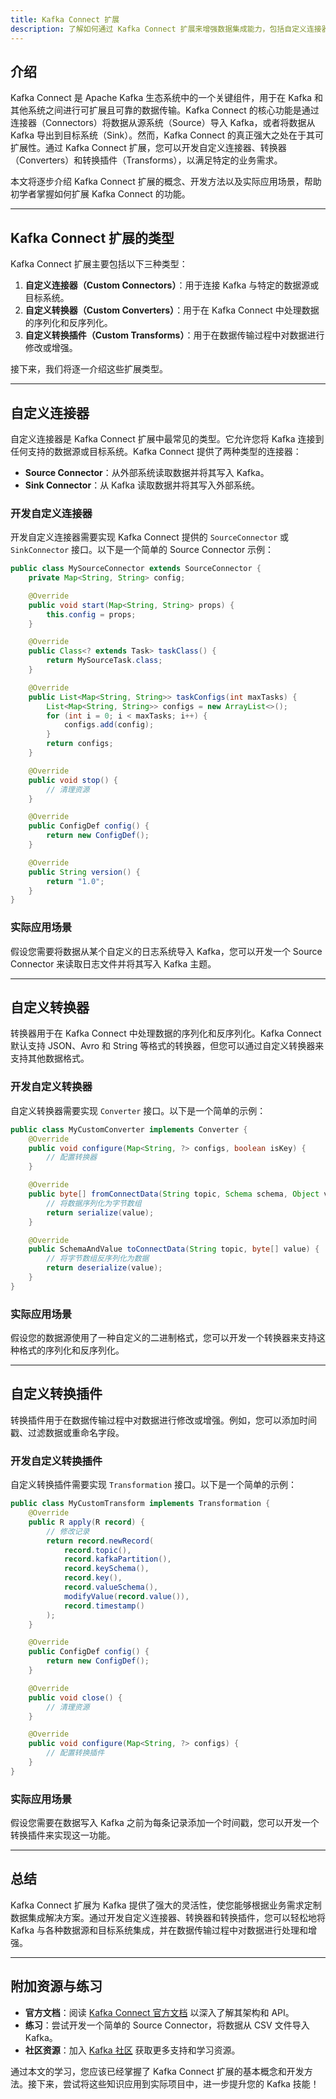 ```yaml
---
title: Kafka Connect 扩展
description: 了解如何通过 Kafka Connect 扩展来增强数据集成能力，包括自定义连接器、转换器和转换插件的开发与使用。
---
```


## 介绍

Kafka Connect 是 Apache Kafka 生态系统中的一个关键组件，用于在 Kafka 和其他系统之间进行可扩展且可靠的数据传输。Kafka Connect 的核心功能是通过连接器（Connectors）将数据从源系统（Source）导入 Kafka，或者将数据从 Kafka 导出到目标系统（Sink）。然而，Kafka Connect 的真正强大之处在于其可扩展性。通过 Kafka Connect 扩展，您可以开发自定义连接器、转换器（Converters）和转换插件（Transforms），以满足特定的业务需求。

本文将逐步介绍 Kafka Connect 扩展的概念、开发方法以及实际应用场景，帮助初学者掌握如何扩展 Kafka Connect 的功能。

---

## Kafka Connect 扩展的类型

Kafka Connect 扩展主要包括以下三种类型：

1. **自定义连接器（Custom Connectors）**：用于连接 Kafka 与特定的数据源或目标系统。
2. **自定义转换器（Custom Converters）**：用于在 Kafka Connect 中处理数据的序列化和反序列化。
3. **自定义转换插件（Custom Transforms）**：用于在数据传输过程中对数据进行修改或增强。

接下来，我们将逐一介绍这些扩展类型。

---

## 自定义连接器

自定义连接器是 Kafka Connect 扩展中最常见的类型。它允许您将 Kafka 连接到任何支持的数据源或目标系统。Kafka Connect 提供了两种类型的连接器：

- **Source Connector**：从外部系统读取数据并将其写入 Kafka。
- **Sink Connector**：从 Kafka 读取数据并将其写入外部系统。

### 开发自定义连接器

开发自定义连接器需要实现 Kafka Connect 提供的 `SourceConnector` 或 `SinkConnector` 接口。以下是一个简单的 Source Connector 示例：

```java
public class MySourceConnector extends SourceConnector {
    private Map<String, String> config;

    @Override
    public void start(Map<String, String> props) {
        this.config = props;
    }

    @Override
    public Class<? extends Task> taskClass() {
        return MySourceTask.class;
    }

    @Override
    public List<Map<String, String>> taskConfigs(int maxTasks) {
        List<Map<String, String>> configs = new ArrayList<>();
        for (int i = 0; i < maxTasks; i++) {
            configs.add(config);
        }
        return configs;
    }

    @Override
    public void stop() {
        // 清理资源
    }

    @Override
    public ConfigDef config() {
        return new ConfigDef();
    }

    @Override
    public String version() {
        return "1.0";
    }
}
```

### 实际应用场景

假设您需要将数据从某个自定义的日志系统导入 Kafka，您可以开发一个 Source Connector 来读取日志文件并将其写入 Kafka 主题。

---

## 自定义转换器

转换器用于在 Kafka Connect 中处理数据的序列化和反序列化。Kafka Connect 默认支持 JSON、Avro 和 String 等格式的转换器，但您可以通过自定义转换器来支持其他数据格式。

### 开发自定义转换器

自定义转换器需要实现 `Converter` 接口。以下是一个简单的示例：

```java
public class MyCustomConverter implements Converter {
    @Override
    public void configure(Map<String, ?> configs, boolean isKey) {
        // 配置转换器
    }

    @Override
    public byte[] fromConnectData(String topic, Schema schema, Object value) {
        // 将数据序列化为字节数组
        return serialize(value);
    }

    @Override
    public SchemaAndValue toConnectData(String topic, byte[] value) {
        // 将字节数组反序列化为数据
        return deserialize(value);
    }
}
```

### 实际应用场景

假设您的数据源使用了一种自定义的二进制格式，您可以开发一个转换器来支持这种格式的序列化和反序列化。

---

## 自定义转换插件

转换插件用于在数据传输过程中对数据进行修改或增强。例如，您可以添加时间戳、过滤数据或重命名字段。

### 开发自定义转换插件

自定义转换插件需要实现 `Transformation` 接口。以下是一个简单的示例：

```java
public class MyCustomTransform implements Transformation {
    @Override
    public R apply(R record) {
        // 修改记录
        return record.newRecord(
            record.topic(),
            record.kafkaPartition(),
            record.keySchema(),
            record.key(),
            record.valueSchema(),
            modifyValue(record.value()),
            record.timestamp()
        );
    }

    @Override
    public ConfigDef config() {
        return new ConfigDef();
    }

    @Override
    public void close() {
        // 清理资源
    }

    @Override
    public void configure(Map<String, ?> configs) {
        // 配置转换插件
    }
}
```

### 实际应用场景

假设您需要在数据写入 Kafka 之前为每条记录添加一个时间戳，您可以开发一个转换插件来实现这一功能。

---

## 总结

Kafka Connect 扩展为 Kafka 提供了强大的灵活性，使您能够根据业务需求定制数据集成解决方案。通过开发自定义连接器、转换器和转换插件，您可以轻松地将 Kafka 与各种数据源和目标系统集成，并在数据传输过程中对数据进行处理和增强。

---

## 附加资源与练习

- **官方文档**：阅读 [Kafka Connect 官方文档](https://kafka.apache.org/documentation/#connect) 以深入了解其架构和 API。
- **练习**：尝试开发一个简单的 Source Connector，将数据从 CSV 文件导入 Kafka。
- **社区资源**：加入 [Kafka 社区](https://kafka.apache.org/community) 获取更多支持和学习资源。

通过本文的学习，您应该已经掌握了 Kafka Connect 扩展的基本概念和开发方法。接下来，尝试将这些知识应用到实际项目中，进一步提升您的 Kafka 技能！